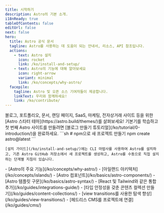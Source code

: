 ```yaml
---
title: 시작하기
description: Astro의 기본 소개.
i18nReady: true
tableOfContents: false
editUrl: false
next: false
hero:
  title: Astro 공식 문서
  tagline: Astro를 사용하는 데 도움이 되는 안내서, 리소스, API 참조입니다.
  actions:
    - text: Astro 설치
      icon: rocket
      link: /ko/install-and-setup/
    - text: Astro의 기능에 대해 알아보세요
      icon: right-arrow
      variant: minimal
      link: /ko/concepts/why-astro/
  facepile:
    tagline: Astro 및 오픈 소스 기여자들이 제공합니다.
    linkText: 우리와 함께하세요!
    link: /ko/contribute/
---
```



<CardGrid>
  <Card title="Astro로 무엇을 만들 것인가요?" icon="laptop">
   블로그, 포트폴리오, 문서, 랜딩 페이지, SaaS, 마케팅, 전자상거래 사이트 등을 위한 [Astro 스타터 테마](https://astro.build/themes/)를 살펴보세요!
  </Card>

  <Card title="안내서 살펴보기" icon="star">
    기본기를 학습하고 첫 번째 Astro 사이트를 만들려면 [블로그 만들기 튜토리얼](/ko/tutorial/0-introduction/)을 완료하세요.
  </Card>

  <SplitCard title="새 프로젝트 시작" icon="rocket">
    ```sh
    # npm으로 새 프로젝트 만들기
    npm create astro@latest
    ```
    
    [설치 가이드](/ko/install-and-setup/)에는 CLI 마법사를 사용하여 Astro를 설치하고, 기존 Astro GitHub 저장소에서 새 프로젝트를 생성하고, Astro를 수동으로 직접 설치하는 단계별 지침이 있습니다.
  </SplitCard>

  <ListCard title="배우기" icon="open-book">
    - [Astro의 주요 기능](/ko/concepts/why-astro/)
    - [아일랜드 아키텍처](/ko/concepts/islands/)
    - [Astro 컴포넌트](/ko/basics/astro-components/)
    - [Astro 템플릿 구문](/ko/basics/astro-syntax/)
  </ListCard>

  <ListCard title="확장하기" icon="puzzle">
    - [React 및 Tailwind와 같은 통합 추가](/ko/guides/integrations-guide/)
    - [타입 안정성을 갖춘 콘텐츠 컬렉션 만들기](/ko/guides/content-collections/)
    - [view transitions를 사용한 탐색 향상](/ko/guides/view-transitions/)
    - [헤드리스 CMS를 프로젝트에 연결](/ko/guides/cms/)
  </ListCard>
</CardGrid>

<Discord title="질문이 있거나 참여하고 싶으십니까?" cta="Discord에 참여하세요"/>
